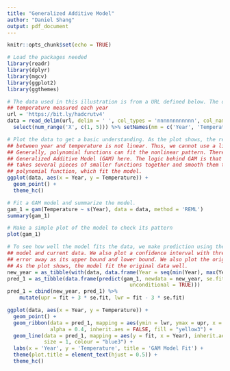 ```yaml
---
title: "Generalized Additive Model"
author: "Daniel Shang"
output: pdf_document
---
```


```r
knitr::opts_chunk$set(echo = TRUE)
```

```r
# Load the packages needed
library(readr)
library(dplyr)
library(mgcv)
library(ggplot2)
library(ggthemes)
```

```r
# The data used in this illustration is from a URL defined below. The data is about
## temperature measured each year
url = 'https://bit.ly/hadcrutv4'
data = read_delim(url, delim = ' ', col_types = 'nnnnnnnnnnnn', col_names = FALSE) %>%
  select(num_range('X', c(1, 5))) %>% setNames(nm = c('Year', 'Temperature'))
```

```r
# Plot the data to get a basic understanding. As the plot shows, the relationship
## between year and temperature is not linear. Thus, we cannot use a linear model.
## Generally, polynomial functions can fit the nonlinear pattern. Therefore, we use
## Generalized Additive Model (GAM) here. The logic behind GAM is that the model
## takes several pieces of smaller functions together and smooth them to form a
## polynomial function, which fit the model.
ggplot(data, aes(x = Year, y = Temperature)) + 
  geom_point() +
  theme_hc()
```

```r
# Fit a GAM model and summarize the model.
gam_1 = gam(Temperature ~ s(Year), data = data, method = 'REML')
summary(gam_1)
```

```r
# Make a simple plot of the model to check its pattern
plot(gam_1)
```

```r
# To see how well the model fits the data, we make prediction using the current
## model and current data. We also plot a confidence interval with three standard
## error away as its upper bound and lower bound. We also plot the original data.
## As the plot shows, the model fit the original data well.
new_year = as_tibble(with(data, data.frame(Year = seq(min(Year), max(Year), length = nrow(data)))))
pred_1 = as_tibble(data.frame(predict(gam_1, newdata = new_year, se.fit = TRUE,
                                        unconditional = TRUE)))
pred_1 = cbind(new_year, pred_1) %>%
    mutate(upr = fit + 3 * se.fit, lwr = fit - 3 * se.fit)

ggplot(data, aes(x = Year, y = Temperature)) +
  geom_point() +
  geom_ribbon(data = pred_1, mapping = aes(ymin = lwr, ymax = upr, x = Year),
              alpha = 0.4, inherit.aes = FALSE, fill = "yellow3") +
  geom_line(data = pred_1, mapping = aes(y = fit, x = Year), inherit.aes = FALSE,
            size = 1, colour = "blue3") +
  labs(x = 'Year', y = 'Temperature', title = 'GAM Model Fit') +
  theme(plot.title = element_text(hjust = 0.5)) +
  theme_hc()
```
